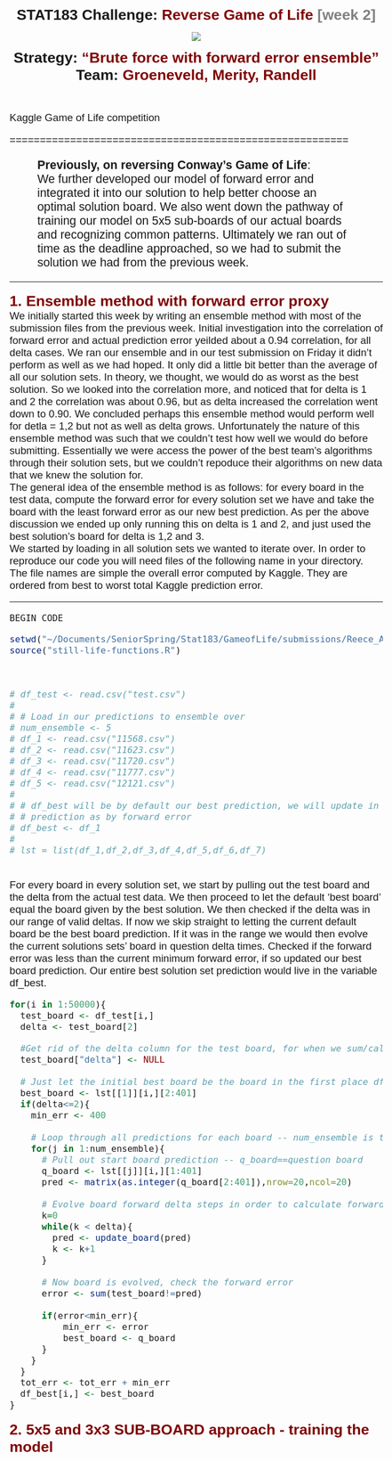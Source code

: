 <head>
  <style type="text/css">
    body, blockquote{
      margin-left:20px;
      margin-right:20px; 
      font-size:14pt; 
      font-family:Calibri,Arial;
    }
    div.title {
      margin-left:auto;
      margin-right:auto;
      text-align:center; 
      line-spacing:10px;
      font-weight:900; 
      font-size:20pt;
    }
    div.pattern-example {
      line-spacing:5px; 
      letter-spacing:10px; 
      font-weight:900;
    }
    div#three-col { 
      width:300px; 
    }
    div#col1 {
      position:relative; 
      float:left; 
      width:60px; 
      display:table-column;
    }
    div#col2 {
      position:relative; 
      float:left; 
      padding-left:10px;
      padding-top:20px;
      vertical-align:middle; 
      width:150px; 
      display:table-column;
    }
    div#col3 {
      position:relative; 
      float:left; 
      width:60px; 
      display:table-column;
    }
    div.intro {
      margin-left:50px;
      margin-right:50px;
      font-size:16pt;
    }
    .big-indent { margin-left:60px;}
    .text-line { clear:both;}
    span.crimson, a { color:maroon;}
    span.standout { color:blue;}
    span.ltgray { color:gray;}
    span.section-head {
      margin-top:20px; 
      color:maroon; 
      font-size:20pt; 
      font-weight:900;
    }
    img {
      padding-top: 15px; 
      padding-bottom: 15px;
    }
    li {margin-top:10px; line-spacing:15px;}
    code {font-size: 12pt;}
  </style>
</head>




<div class="title">
  STAT183 Challenge:  <span class="crimson">Reverse Game of Life</span>
                      <span class="ltgray"> [week 2]</span> <br />
  <img src="http://schools-wikipedia.org/images/194/19479.png" /> <br />
  Strategy: <span class="crimson">"Brute force with forward error ensemble"</span> <br />
  Team: <span class="crimson">Groeneveld, Merity, Randell</span> 
 <br /><br /></div>

Kaggle Game of Life competition
<br>

========================================================
<br>
<div class="intro"><b>Previously, on reversing Conway's Game of Life</b>:<br> 
We further developed our model of forward error and integrated it into our solution to help better choose an optimal solution board. We also went down the pathway of training our model on 5x5 sub-boards of our actual boards and recognizing common patterns. Ultimately we ran out of time as the deadline approached, so we had to submit the solution we had from the previous week.
</div>

<hr>

<span class="section-head">1. Ensemble method with forward error proxy</span>
<br />
We initially started this week by writing an ensemble method with most of the submission files from the previous week. Initial investigation into the correlation of forward error and actual prediction error yeilded about a 0.94 correlation, for all delta cases. We ran our ensemble and in our test submission on Friday it didn't perform as well as we had hoped. It only did a little bit better than the average of all our solution sets. In theory, we thought, we would do as worst as the best solution. So we looked into the correlation more, and noticed that for delta is 1 and 2 the correlation was about 0.96, but as delta increased the correlation went down to 0.90. We concluded perhaps this ensemble method would perform well for detla = 1,2 but not as well as delta grows. Unfortunately the nature of this ensemble method was such that we couldn't test how well we would do before submitting. Essentially we were access the power of the best team's algorithms through their solution sets, but we couldn't repoduce their algorithms on new data that we knew the solution for.
<br />
The general idea of the ensemble method is as follows: for every board in the test data, compute the forward error for every solution set we have and take the board with the least forward error as our new best prediction. As per the above discussion we ended up only running this on delta is 1 and 2, and just used the best solution's board for delta is 1,2 and 3. 
<br/>
We started by loading in all solution sets we wanted to iterate over. In order to reproduce our code you will need files of the following name in your directory. The file names are simple the overall error computed by Kaggle. They are ordered from best to worst total Kaggle prediction error.
<hr>
<code>BEGIN CODE</code>

```r
setwd("~/Documents/SeniorSpring/Stat183/GameofLife/submissions/Reece_Andrew_BryanTonyAndrew/")
source("still-life-functions.R")
```
<br />
```r
# df_test <- read.csv("test.csv")
# 
# # Load in our predictions to ensemble over
# num_ensemble <- 5
# df_1 <- read.csv("11568.csv")
# df_2 <- read.csv("11623.csv")
# df_3 <- read.csv("11720.csv")
# df_4 <- read.csv("11777.csv")
# df_5 <- read.csv("12121.csv")
# 
# # df_best will be by default our best prediction, we will update in place if we find a better
# # prediction as by forward error
# df_best <- df_1
# 
# lst = list(df_1,df_2,df_3,df_4,df_5,df_6,df_7)

```
<br />
For every board in every solution set, we start by pulling out the test board and the delta from the actual test data. We then proceed to let the default 'best board' equal the board given by the best solution. We then checked if the delta was in our range of valid deltas. If now we skip straight to letting the current default board be the best board prediction. If it was in the range we would then evolve the current solutions sets' board in question delta times. Checked if the forward error was less than the current minimum forward error, if so updated our best board prediction. Our entire best solution set prediction would live in the variable df_best.
<br />
```r
for(i in 1:50000){
  test_board <- df_test[i,]
  delta <- test_board[2]

  #Get rid of the delta column for the test board, for when we sum/calculate our forward error
  test_board["delta"] <- NULL
    
  # Just let the initial best board be the board in the first place df to initialize best_board.. need here for scope
  best_board <- lst[[1]][i,][2:401]
  if(delta<=2){
    min_err <- 400
      
    # Loop through all predictions for each board -- num_ensemble is the number of total prediction files we have
    for(j in 1:num_ensemble){
      # Pull out start board prediction -- q_board==question board
      q_board <- lst[[j]][i,][1:401]
      pred <- matrix(as.integer(q_board[2:401]),nrow=20,ncol=20)
      
      # Evolve board forward delta steps in order to calculate forward error
      k=0
      while(k < delta){
        pred <- update_board(pred)
        k <- k+1
      }
      
      # Now board is evolved, check the forward error
      error <- sum(test_board!=pred)
      
      if(error<min_err){     
          min_err <- error
          best_board <- q_board
      }
    }
  }
  tot_err <- tot_err + min_err
  df_best[i,] <- best_board 
}
```

<span class="section-head">2. 5x5 and 3x3 SUB-BOARD approach - training the model</span>
<br />


</div>






















